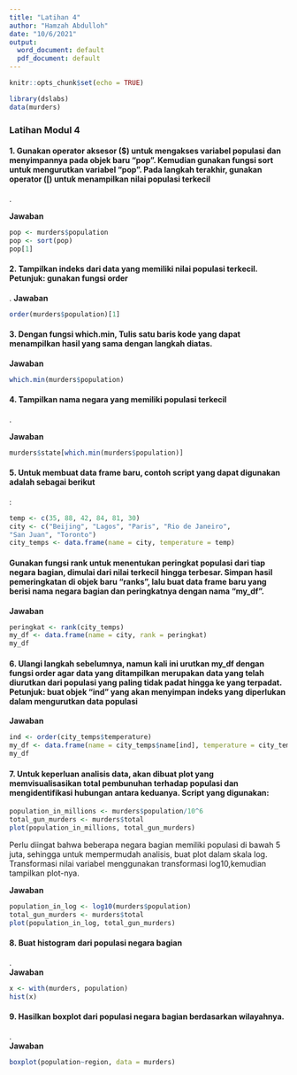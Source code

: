 ```yaml
---
title: "Latihan 4"
author: "Hamzah Abdulloh"
date: "10/6/2021"
output:
  word_document: default
  pdf_document: default
---
```


```r
knitr::opts_chunk$set(echo = TRUE)
```

```r
library(dslabs)
data(murders) 
```

### Latihan Modul 4


#### 1. Gunakan operator aksesor ($) untuk mengakses variabel populasi dan menyimpannya pada objek baru “pop”. Kemudian gunakan fungsi sort untuk mengurutkan variabel “pop”. Pada langkah terakhir, gunakan operator ([) untuk menampilkan nilai populasi terkecil
.

**Jawaban**

```r
pop <- murders$population
pop <- sort(pop)
pop[1]
```


#### 2. Tampilkan indeks dari data yang memiliki nilai populasi terkecil. Petunjuk: gunakan fungsi order
.
**Jawaban**
```r
order(murders$population)[1]

```


#### 3. Dengan fungsi which.min, Tulis satu baris kode yang dapat menampilkan hasil yang sama dengan langkah diatas. 
  
**Jawaban**
```r
which.min(murders$population)
```


#### 4. Tampilkan nama negara yang memiliki populasi terkecil
.
  
**Jawaban**
```r
murders$state[which.min(murders$population)]
```


#### 5. Untuk membuat data frame baru, contoh script yang dapat digunakan adalah sebagai berikut 
:

```r
temp <- c(35, 88, 42, 84, 81, 30) 
city <- c("Beijing", "Lagos", "Paris", "Rio de Janeiro", 
"San Juan", "Toronto") 
city_temps <- data.frame(name = city, temperature = temp) 
```

#### Gunakan fungsi rank untuk menentukan peringkat populasi dari tiap negara bagian, dimulai dari nilai terkecil hingga terbesar. Simpan hasil pemeringkatan di objek baru “ranks”, lalu buat data frame baru yang berisi nama negara bagian dan peringkatnya dengan nama “my_df”.

**Jawaban**
```r
peringkat <- rank(city_temps)
my_df <- data.frame(name = city, rank = peringkat)
my_df
```

#### 6. Ulangi langkah sebelumnya, namun kali ini urutkan my_df dengan fungsi order agar data yang ditampilkan merupakan data yang telah diurutkan dari populasi yang paling tidak padat hingga ke yang terpadat. Petunjuk: buat objek “ind” yang akan menyimpan indeks yang diperlukan dalam mengurutkan data populasi
  
**Jawaban**
```r
ind <- order(city_temps$temperature)
my_df <- data.frame(name = city_temps$name[ind], temperature = city_temps$temperature[ind]) 
my_df
```

#### 7. Untuk keperluan analisis data, akan dibuat plot yang memvisualisasikan total pembunuhan terhadap populasi dan mengidentifikasi hubungan antara keduanya. Script yang digunakan:

```r
population_in_millions <- murders$population/10^6 
total_gun_murders <- murders$total 
plot(population_in_millions, total_gun_murders) 
```
Perlu diingat bahwa beberapa negara bagian memiliki populasi di bawah 5 juta, sehingga untuk mempermudah analisis, buat plot dalam skala log. Transformasi nilai variabel menggunakan transformasi log10,kemudian tampilkan plot-nya.
  
**Jawaban**
```r
population_in_log <- log10(murders$population)
total_gun_murders <- murders$total
plot(population_in_log, total_gun_murders)
```

#### 8. Buat histogram dari populasi negara bagian
.  
**Jawaban**
```r
x <- with(murders, population) 
hist(x)
```

#### 9. Hasilkan boxplot dari populasi negara bagian berdasarkan wilayahnya.
.  
**Jawaban**
```r
boxplot(population~region, data = murders) 
```